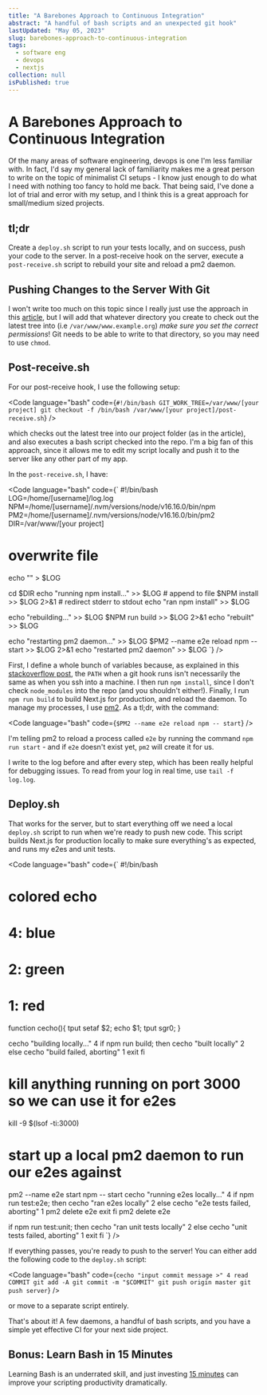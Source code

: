 ```yaml
---
title: "A Barebones Approach to Continuous Integration"
abstract: "A handful of bash scripts and an unexpected git hook"
lastUpdated: "May 05, 2023"
slug: barebones-approach-to-continuous-integration
tags:
  - software eng
  - devops
  - nextjs
collection: null
isPublished: true
---
```


# A Barebones Approach to Continuous Integration

Of the many areas of software engineering, devops is one I'm less familiar with. In fact, I'd say my general lack of familiarity makes me a great person to write on the topic of minimalist CI setups - I know just enough to do what I need with nothing too fancy to hold me back. That being said, I've done a lot of trial and error with my setup, and I think this is a great approach for small/medium sized projects. 

## tl;dr

Create a `deploy.sh` script to run your tests locally, and on success, push your code to the server. In a post-receive hook on the server, execute a `post-receive.sh` script to rebuild your site and reload a pm2 daemon.


## Pushing Changes to the Server With Git

I won't write too much on this topic since I really just use the approach in this [article](https://toroid.org/git-website-howto), but I will add that whatever directory you create to check out the latest tree into (i.e `/var/www/www.example.org`) _make sure you set the correct permissions_! Git needs to be able to write to that directory, so you may need to use `chmod`.

## Post-receive.sh

For our post-receive hook, I use the following setup: 

<Code language="bash" code={`
#!/bin/bash
GIT_WORK_TREE=/var/www/[your project] git checkout -f
/bin/bash /var/www/[your project]/post-receive.sh
`} />

which checks out the latest tree into our project folder (as in the article), and also executes a bash script checked into the repo. I'm a big fan of this approach, since it allows me to edit my script locally and push it to the server like any other part of my app. 

In the `post-receive.sh`, I have:

<Code language="bash" code={`
#!/bin/bash
LOG=/home/[username]/log.log
NPM=/home/[username]/.nvm/versions/node/v16.16.0/bin/npm
PM2=/home/[username]/.nvm/versions/node/v16.16.0/bin/pm2
DIR=/var/www/[your project]

# overwrite file
echo "" > $LOG

cd $DIR
echo "running npm install..." >> $LOG # append to file
$NPM install >> $LOG 2>&1 # redirect stderr to stdout
echo "ran npm install" >> $LOG

echo "rebuilding..." >> $LOG
$NPM run build >> $LOG 2>&1
echo "rebuilt" >> $LOG

echo "restarting pm2 daemon..." >> $LOG
$PM2 --name e2e reload npm -- start >> $LOG 2>&1
echo "restarted pm2 daemon" >> $LOG
`} />

First, I define a whole bunch of variables because, as explained in this [stackoverflow post](https://stackoverflow.com/a/35420236), the `PATH` when a git hook runs isn't necessarily the same as when you ssh into a machine. I then run `npm install`, since I don't check `node_modules` into the repo (and you shouldn't either!). Finally, I run `npm run build` to build Next.js for production, and reload the daemon. To manage my processes, I use [pm2](https://pm2.keymetrics.io/). As a tl;dr, with the command:

<Code language="bash" code={`
$PM2 --name e2e reload npm -- start
`} />

I'm telling pm2 to reload a process called `e2e` by running the command `npm run start` - and if `e2e` doesn't exist yet, `pm2` will create it for us.

I write to the log before and after every step, which has been really helpful for debugging issues. To read from your log in real time, use `tail -f log.log`. 

## Deploy.sh

That works for the server, but to start everything off we need a local `deploy.sh` script to run when we're ready to push new code. This script builds Next.js for production locally to make sure everything's as expected, and runs my e2es and unit tests. 

<Code language="bash" code={`
#!/bin/bash

# colored echo
# 4: blue
# 2: green
# 1: red
function cecho(){
    tput setaf $2;
    echo $1;
    tput sgr0;
}

cecho "building locally..." 4
if npm run build; then
  cecho "built locally" 2
else
  cecho "build failed, aborting" 1
  exit
fi

# kill anything running on port 3000 so we can use it for e2es
kill -9 $(lsof -ti:3000)
# start up a local pm2 daemon to run our e2es against
pm2 --name e2e start npm -- start
cecho "running e2es locally..." 4
if npm run test:e2e; then
  cecho "ran e2es locally" 2
else
  cecho "e2e tests failed, aborting" 1
  pm2 delete e2e 
  exit
fi
pm2 delete e2e 

if npm run test:unit; then
  cecho "ran unit tests locally" 2
else
  cecho "unit tests failed, aborting" 1
  exit
fi
`} />

If everything passes, you're ready to push to the server! You can either add the following code to the `deploy.sh` script:

<Code language="bash" code={`
cecho "input commit message >" 4
read COMMIT
git add -A
git commit -m "$COMMIT"
git push origin master
git push server
`} />

or move to a separate script entirely.

That's about it! A few daemons, a handful of bash scripts, and you have a simple yet effective CI for your next side project.

## Bonus: Learn Bash in 15 Minutes

Learning Bash is an underrated skill, and just investing [15 minutes](https://learnxinyminutes.com/docs/bash/) can improve your scripting productivity dramatically.
